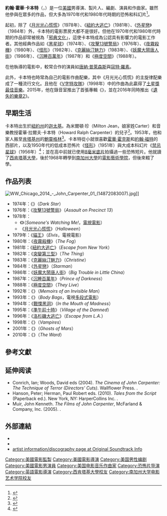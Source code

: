 {{noteTA
|G1=Movie
|G2=Show
|T=zh-tw:約翰·卡本特;zh-hk:尊·卡本達;zh-cn:约翰·卡朋特;
|1=zh-tw:卡本特;zh-hk:卡本達;zh-cn:卡朋特;
|2=zh-cn:纽约大逃亡; zh-tw:紐約大逃亡; zh-hk:逃出紐約;
}}
{{For|同名遊戲節目參賽者|約翰·卡彭特 (遊戲節目參賽者)}}
{{Infobox entertainer
| type          = 導演
| name          = 約翰·卡本特
| foreignname   = {{lang|en|John Carpenter}}
| image         = JohnCarpenter2010_(Cropped).jpg
| caption       = 卡本特於2010年
| birth_name    = 約翰·霍華·卡本特<br />（{{lang|en|John Howard Carpenter}}）
| birth_date    = {{Birth date and age|1948|1|16}}
| othername     = 恐怖大師<br />（{{lang|en|The Horror Master}}）
| birth_place   = 美國[[紐約州|紐約州]][[迦太基_(紐約州)|迦太基]]
| alma_mater    = [[西肯塔基大學|西肯塔基大學]]<br />[[南加州大學|南加州大學]]（輟學）
| residence     = 美國[[加利福尼亞州|加利福尼亞州]][[洛杉磯|洛杉磯]]
| occupation    = 導演、編劇、製片人、作曲家、演員
| years_active  = 1962年至今
| spouse        = {{marriage|{{le|艾德林妮·巴鮑|Adrienne Barbeau}}|1979|1984|reason=divorced}}<br />{{marriage|{{le|桑迪·金 (製片人)|Sandy King (producer)|桑迪·金}}|1990}}
}}
'''約翰·霍華·卡本特'''（{{lang-en|John Howard Carpenter}}，{{bd|1948年|1月16日}}）是一位[[美國|美國]]男導演、製片人、編劇、演員和作曲家。雖然他參與在眾多的作品，但大多為1970年代和1980年代時期的恐怖和科幻片<ref>{{cite news|url=http://www.nytimes.com/2011/06/26/movies/john-carpenter-directs-the-ward.html?pagewanted=all|title=A Lord of Fright Reclaims His Dark Domain|work=[[The_New_York_Times|The New York Times]]|author=Jason Zinoman|date=2011-06-24|accessdate=2016-05-24|archive-date=2017-08-31|archive-url=https://web.archive.org/web/20170831001419/http://www.nytimes.com/2011/06/26/movies/john-carpenter-directs-the-ward.html?pagewanted=all|dead-url=no}}</ref>。

起初，除了《[[月光光心慌慌|月光光心慌慌]]》（1978年）、《[[紐約大逃亡|紐約大逃亡]]》（1981年）、《[[外星戀|外星戀]]》（1984年）外，卡本特的電影票房大都不是很好。但他在1970年代和1980年代時期的作品卻常被視為「[[邪典電影|邪典文化]]」，這使卡本特成為公認具有影響力的電影工作者。其他經典作品如《[[黑星球|黑星球]]》（1974年）、《[[攻擊13號警局|攻擊13號警局]]》（1976年）、《[[夜霧殺機|夜霧殺機]]》（1980年）、《[[怪形|怪形]]》（1982年）、《[[克麗絲汀魅力|克麗絲汀魅力]]》（1983年）、《[[妖魔大鬧唐人街|妖魔大鬧唐人街]]》（1986年）、《[[沉睡百萬年|沉睡百萬年]]》（1987年）和《[[極度空間|極度空間]]》（1988年）。

在他執導的電影中，較常合作的演員如[[唐納·普萊森斯|唐納·普萊森斯]]與[[寇特·羅素|寇特·羅素]]。

此外，卡本特也時常為自己的電影作曲配樂，其中《月光光心慌慌》的主旋律配樂成了一種流行文化。且他在《[[V字特攻隊|V字特攻隊]]》（1998年）中的作曲為此贏得了[[土星獎|土星獎最佳音樂]]。2015年，他在錄音室推出了首張專輯《{{le|遺失的樂章|Lost Themes}}》，並在2016年同時推出《[[遺失的樂章2|遺失的樂章2]]》。

== 早期生活 ==
卡本特出生於[[紐約州|紐約州]]的[[迦太基_(紐約州)|迦太基]]。為米爾頓·珍（Milton Jean，娘家姓Carter）和音樂教授霍華·拉爾夫·卡本特（Howard Ralph Carpenter）的兒子<ref>{{cite web|url=http://www.filmreference.com/film/70/John-Carpenter.html|work=Film Reference|title=John Carpenter Biography (1948–)|accessdate=2016-05-24|archive-date=2007-10-11|archive-url=https://web.archive.org/web/20071011131835/http://www.filmreference.com/film/70/John-Carpenter.html|dead-url=no}}</ref>。1953年，他和家人搬至[[肯塔基州|肯塔基州]]的[[鮑靈格林_(肯塔基州)|鮑靈格林]]<ref name=kye>{{cite book |editor=Kleber, John E. |others=Associate editors: {{tsl|en|Thomas D. Clark|}}, Lowell H. Harrison, and James C. Klotter |title=''The Kentucky Encyclopedia'' |year=1992 |publisher=The University Press of Kentucky |location=[[Lexington,_Kentucky|Lexington, Kentucky]] |isbn=0-8131-1772-0 |chapter=Carpenter, John Howard}}</ref>。卡本特從小就很喜歡[[霍華·霍克斯|霍華·霍克斯]]和[[約翰·福特|約翰·福特]]的西部片，以及1950年代的低成本恐怖片《[[怪形_(1951年電影)|怪形]]》（1951年）與大成本科幻片《[[禁忌星球|禁忌星球]]》（1956年）<ref>{{cite web |url=http://www.sensesofcinema.com/2003/great-directors/carpenter/ |title=» John Carpenter |publisher=Sensesofcinema.com |date=1948-01-15 |accessdate=2015-03-07 |archive-date=2015-03-18 |archive-url=https://web.archive.org/web/20150318081231/http://sensesofcinema.com/2003/great-directors/carpenter/ |dead-url=yes }}</ref>；並在高中前就已使用[[8毫米底片|8毫米底片]]拍攝過一些恐怖短片。他就讀了[[西肯塔基大學|西肯塔基大學]]，後於1968年轉學到[[南加州大學|南加州大學]]的[[南加州大學電影藝術學院|電影藝術學院]]，但後來輟了學。

== 作品列表 ==
[[File:WW_Chicago_2014_-_John_Carpenter_01_(14872083007).jpg|thumb]]]]
{{main|約翰·卡本特作品列表}}
*1974年：《{{le|黑星球|Dark Star (film)}}》（''Dark Star''）
*1976年：《[[攻擊13號警局|攻擊13號警局]]》（''Assault on Precinct 13''）
*1978年：
**《{{le|有人看我|Someone's Watching Me!}}》（''Someone's Watching Me!''，[[電視電影|電視電影]]）
**《[[月光光心慌慌|月光光心慌慌]]》（''Halloween''）
*1979年：《[[貓王_(1979年電影)|貓王]]》（''Elvis''，電視電影）
*1980年：《[[夜霧殺機|夜霧殺機]]》（''The Fog''）
*1981年：《[[紐約大逃亡|紐約大逃亡]]》（''Escape from New York''）
*1982年：《[[突變第三型|突變第三型]]》（''The Thing''）
*1983年：《[[克麗絲汀魅力|克麗絲汀魅力]]》（''Christine''）
*1984年：《[[外星戀|外星戀]]》（''Starman''）
*1986年：《[[妖魔大鬧唐人街|妖魔大鬧唐人街]]》（''Big Trouble in Little China''）
*1987年：《[[沉睡百萬年|沉睡百萬年]]》（''Prince of Darkness''）
*1988年：《[[極度空間|極度空間]]》（''They Live''）
*1992年：《{{le|穿牆隱形人|Memoirs of an Invisible Man (film)}}》（''Memoirs of an Invisible Man''）
*1993年：《{{le|藏屍袋|Body Bags (film)}}》（''Body Bags''，電視[[多段式電影|多段式電影]]）
*1994年：《[[戰慄黑洞|戰慄黑洞]]》（''In the Mouth of Madness''）
*1995年：《[[準午前十時|準午前十時]]》（''Village of the Damned''）
*1996年：《[[洛杉磯大逃亡|洛杉磯大逃亡]]》（''Escape from L.A.''）
*1998年：《{{le|V字特攻隊|Vampires (film)}}》（''Vampires''）
*2001年：《{{le|火星異魔|Ghosts of Mars}}》（''Ghosts of Mars''）
*2010年：《{{le|鬼病房|The Ward (film)}}》（''The Ward''）

== 參考文獻 ==
{{reflist}}

==延伸阅读==
* Conrich, Ian; Woods, David eds (2004). ''The Cinema of John Carpenter: The Technique of Terror (Directors' Cuts)''. Wallflower Press. {{ISBN|1-904764-14-2}}.
* Hanson, Peter; Herman, Paul Robert eds. (2010). ''Tales from the Script'' (Paperback ed.). New York, NY: HarperCollins Inc. {{ISBN|978-0-06-185592-4}}.
* Muir, John Kenneth. ''The Films of John Carpenter'', McFarland & Company, Inc. (2005). {{ISBN|0-7864-2269-6}}.

== 外部連結 ==
{{Commonscat|John Carpenter|約翰·卡本特}}
* {{official website|http://www.theofficialjohncarpenter.com}}
* {{IMDb name|0000118}}
* [http://originalsoundtrack.info/info/artist.php?1162 artist information/discography page at Original Soundtrack Info] {{Wayback|url=http://originalsoundtrack.info/info/artist.php?1162 |date=20160730222041 }}

{{John Carpenter}}
{{Authority control}}
{{DEFAULTSORT:Carpenter, John}}
[[Category:美國電影監製|Category:美國電影監製]]
[[Category:美國電影導演|Category:美國電影導演]]
[[Category:美国男性编剧|Category:美国男性编剧]]
[[Category:美國電影男演員|Category:美國電影男演員]]
[[Category:美国电影音乐作曲家|Category:美国电影音乐作曲家]]
[[Category:恐怖片导演|Category:恐怖片导演]]
[[Category:英語電影導演|Category:英語電影導演]]
[[Category:西肯塔基大學校友|Category:西肯塔基大學校友]]
[[Category:南加州大学电影艺术学院校友|Category:南加州大学电影艺术学院校友]]